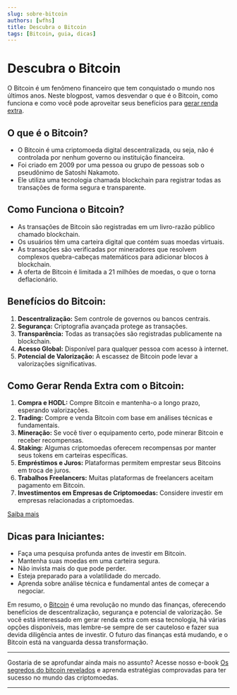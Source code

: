 ```yaml
---
slug: sobre-bitcoin
authors: [wfhs]
title: Descubra o Bitcoin
tags: [Bitcoin, guia, dicas]
---
```


# Descubra o Bitcoin

O Bitcoin é um fenômeno financeiro que tem conquistado o mundo nos últimos anos. Neste blogpost, vamos desvendar o que é o Bitcoin, como funciona e como você pode aproveitar seus benefícios para [gerar renda extra](https://pay.kiwify.com.br/lkizXf4).

## O que é o Bitcoin?

- O Bitcoin é uma criptomoeda digital descentralizada, ou seja, não é controlada por nenhum governo ou instituição financeira.
- Foi criado em 2009 por uma pessoa ou grupo de pessoas sob o pseudônimo de Satoshi Nakamoto.
- Ele utiliza uma tecnologia chamada blockchain para registrar todas as transações de forma segura e transparente.

## Como Funciona o Bitcoin?

- As transações de Bitcoin são registradas em um livro-razão público chamado blockchain.
- Os usuários têm uma carteira digital que contém suas moedas virtuais.
- As transações são verificadas por mineradores que resolvem complexos quebra-cabeças matemáticos para adicionar blocos à blockchain.
- A oferta de Bitcoin é limitada a 21 milhões de moedas, o que o torna deflacionário.

## Benefícios do Bitcoin:

1. **Descentralização:** Sem controle de governos ou bancos centrais.
2. **Segurança:** Criptografia avançada protege as transações.
3. **Transparência:** Todas as transações são registradas publicamente na blockchain.
4. **Acesso Global:** Disponível para qualquer pessoa com acesso à internet.
5. **Potencial de Valorização:** A escassez de Bitcoin pode levar a valorizações significativas.

## Como Gerar Renda Extra com o Bitcoin:

1. **Compra e HODL:** Compre Bitcoin e mantenha-o a longo prazo, esperando valorizações.
2. **Trading:** Compre e venda Bitcoin com base em análises técnicas e fundamentais.
3. **Mineração:** Se você tiver o equipamento certo, pode minerar Bitcoin e receber recompensas.
4. **Staking:** Algumas criptomoedas oferecem recompensas por manter seus tokens em carteiras específicas.
5. **Empréstimos e Juros:** Plataformas permitem emprestar seus Bitcoins em troca de juros.
6. **Trabalhos Freelancers:** Muitas plataformas de freelancers aceitam pagamento em Bitcoin.
7. **Investimentos em Empresas de Criptomoedas:** Considere investir em empresas relacionadas a criptomoedas.

[<Link className="button button--primary button--lg"> Saiba mais</Link>](https://pay.kiwify.com.br/lkizXf4)

## Dicas para Iniciantes:

- Faça uma pesquisa profunda antes de investir em Bitcoin.
- Mantenha suas moedas em uma carteira segura.
- Não invista mais do que pode perder.
- Esteja preparado para a volatilidade do mercado.
- Aprenda sobre análise técnica e fundamental antes de começar a negociar.

Em resumo, o [Bitcoin](https://pay.kiwify.com.br/lkizXf4) é uma revolução no mundo das finanças, oferecendo benefícios de descentralização, segurança e potencial de valorização. Se você está interessado em gerar renda extra com essa tecnologia, há várias opções disponíveis, mas lembre-se sempre de ser cauteloso e fazer sua devida diligência antes de investir. O futuro das finanças está mudando, e o Bitcoin está na vanguarda dessa transformação.

<hr/>
Gostaria de se aprofundar ainda mais no assunto? Acesse nosso e-book <a href="https://pay.kiwify.com.br/lkizXf4">Os segredos do bitcoin revelados</a> e aprenda estratégias comprovadas para ter sucesso no mundo das criptomoedas.<br />
<hr/>




